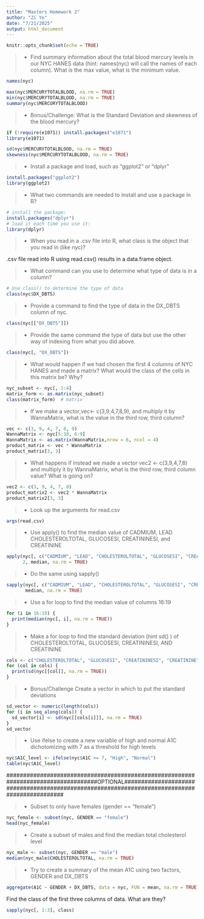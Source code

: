 ```yaml
---
title: "Masters Homework 2"
author: "Zi Ye"
date: "7/21/2025"
output: html_document
---
```


```r
knitr::opts_chunk$set(echo = TRUE)
```


>- Find summary information about the total blood mercury levels in our NYC HANES data (hint: names(nyc) will call the names of each column). What is the max value, what is the minimum value.  

```r
names(nyc)

max(nyc$MERCURYTOTALBLOOD, na.rm = TRUE)
min(nyc$MERCURYTOTALBLOOD, na.rm = TRUE)
summary(nyc$MERCURYTOTALBLOOD)

```

>- Bonus/Challenge: What is the Standard Deviation and skewness of the blood mercury?

```r

if (!require(e1071)) install.packages("e1071")
library(e1071)

sd(nyc$MERCURYTOTALBLOOD, na.rm = TRUE)
skewness(nyc$MERCURYTOTALBLOOD, na.rm = TRUE)
```



>- Install a package and load, such as "ggplot2" or "dplyr"

```r
install.packages("ggplot2")
library(ggplot2)
```





>- What two commands are needed to install and use a package in R?

```r

# install the package:
install.packages("dplyr")
# load it each time you use it:
library(dplyr)
```




>- When you read in a .csv file into R, what class is the object that you read in (like nyc)?

 .csv file read into R using read.csv() results in a data.frame object.

>- What command can you use to determine what type of data is in a column?

```r
# Use class() to determine the type of data 
class(nyc$DX_DBTS)
```


>- Provide a command to find the type of data in the DX_DBTS column of nyc. 

```r
class(nyc[["DX_DBTS"]])
```


>- Provide the same command the type of data but use the other way of indexing from what you did above. 

```r
class(nyc[, "DX_DBTS"])

```



>- What would happen if we had chosen the first 4 columns of NYC HANES and made a matrix? What would the class of the cells in this matrix be? Why?

```r
nyc_subset <- nyc[, 1:4]
matrix_form <- as.matrix(nyc_subset)
class(matrix_form)  # matrix

```


>- If we make a vector,vec<- c(3,9,4,7,8,9), and multiply it by WannaMatrix, what is the value in the third row, third column? 

```r
vec <- c(3, 9, 4, 7, 8, 9)
WannaMatrix <- nyc[5:10, 6:9]
WannaMatrix <- as.matrix(WannaMatrix,nrow = 6, ncol = 4)
product_matrix <- vec * WannaMatrix
product_matrix[3, 3]


```



>- What happens if instead we made a vector vec2 <- c(3,9,4,7,8) and multiply it by WannaMatrix, what is the third row, third column value? What is going on? 

```r
vec2 <- c(3, 9, 4, 7, 8)
product_matrix2 <- vec2 * WannaMatrix
product_matrix2[3, 3]
```


>- Look up the arguments for read.csv

```r
args(read.csv)
```


>- Use apply() to find the median value of CADMIUM, LEAD CHOLESTEROLTOTAL, GLUCOSESI, CREATININESI, and CREATININE

```r
apply(nyc[, c("CADMIUM", "LEAD", "CHOLESTEROLTOTAL", "GLUCOSESI", "CREATININESI", "CREATININE")],
      2, median, na.rm = TRUE)

```


>- Do the same using sapply()

```r
sapply(nyc[, c("CADMIUM", "LEAD", "CHOLESTEROLTOTAL", "GLUCOSESI", "CREATININESI", "CREATININE")],
       median, na.rm = TRUE)


```

>- Use a for loop to find the median value of columns 16:19

```r
for (i in 16:19) {
  print(median(nyc[, i], na.rm = TRUE))
}

```


>- Make a for loop to find the standard deviation (hint sd() ) of CHOLESTEROLTOTAL, GLUCOSESI, CREATININESI, AND CREATININE

```r
cols <- c("CHOLESTEROLTOTAL", "GLUCOSESI", "CREATININESI", "CREATININE")
for (col in cols) {
  print(sd(nyc[[col]], na.rm = TRUE))
}

```


>- Bonus/Challenge Create a vector in which to put the standard deviations 

```r
sd_vector <- numeric(length(cols))
for (i in seq_along(cols)) {
  sd_vector[i] <- sd(nyc[[cols[i]]], na.rm = TRUE)
}
sd_vector

```


>- Use ifelse to create a new variable of high and normal A1C dichotomizing with 7 as a threshold for high levels

```r
nyc$A1C_level <- ifelse(nyc$A1C >= 7, "High", "Normal")
table(nyc$A1C_level)

```
###################################################################################OPTIONAL##############################################################################################

>- Subset to only have females (gender == "female")

```r
nyc_female <- subset(nyc, GENDER == "female")
head(nyc_female)

```


>- Create a subset of males and find the median total cholesterol level

```r
nyc_male <- subset(nyc, GENDER == "male")
median(nyc_male$CHOLESTEROLTOTAL, na.rm = TRUE)


```


>- Try to create a summary of the mean A1C using two factors, GENDER and DX_DBTS

```r
aggregate(A1C ~ GENDER + DX_DBTS, data = nyc, FUN = mean, na.rm = TRUE)

```

Find the class of the first three columns of data. What are they?

```r
sapply(nyc[, 1:3], class)

```

